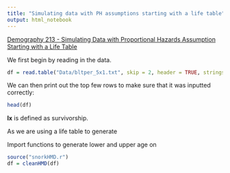 ```yaml
---
title: "Simulating data with PH assumptions starting with a life table"
output: html_notebook
---
```



[Demography 213 - Simulating Data with Proportional Hazards Assumption Starting with a Life Table](http://courses.demog.berkeley.edu/mason213F15/Week10/welcome.pdf)

We first begin by reading in the data. 

```r
df = read.table("Data/bltper_5x1.txt", skip = 2, header = TRUE, stringsAsFactors = FALSE)
```

We can then print out the top few rows to make sure that it was inputted correctly:

```r
head(df)
```

**lx** is defined as survivorship. 

As we are using a life table to generate 

Import functions to generate lower and upper age on 

```r
source("snorkHMD.r")
df = cleanHMD(df)
```

